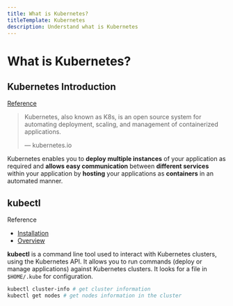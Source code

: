 ```yaml
---
title: What is Kubernetes?
titleTemplate: Kubernetes
description: Understand what is Kubernetes
---
```



# What is Kubernetes?

## Kubernetes Introduction

[Reference](https://kubernetes.io/)

> Kubernetes, also known as K8s, is an open source system for automating deployment, scaling, and management of containerized applications.
>
> — kubernetes.io

Kubernetes enables you to **deploy multiple instances** of your application as required and **allows easy communication** between **different services** within your application by **hosting** your applications as **containers** in an automated manner.

## kubectl

Reference
- [Installation](https://kubernetes.io/docs/tasks/tools/)
- [Overview](https://kubernetes.io/docs/reference/kubectl/)

**kubectl** is a command line tool used to interact with Kubernetes clusters, using the Kubernetes API. It allows you to run commands (deploy or manage applications) against Kubernetes clusters. It looks for a file in `$HOME/.kube` for configuration.

```bash
kubectl cluster-info # get cluster information
kubectl get nodes # get nodes information in the cluster
```

<Comments />